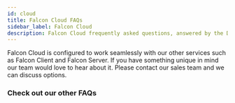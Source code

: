 ```yaml
---
id: cloud
title: Falcon Cloud FAQs
sidebar_label: Falcon Cloud
description: Falcon Cloud frequently asked questions, answered by the DEITY team.
---
```



<Accordion title="Can I use Falcon Cloud without the other Falcon Platform services?">
  Falcon Cloud is configured to work seamlessly with our other services such as Falcon Client and Falcon Server. If you have something unique in mind our team would love to hear about it. Please <Link href="https://deity.io/contact">contact our sales team</Link> and we can discuss options.
</Accordion>

### Check out our other FAQs
<Categories />
